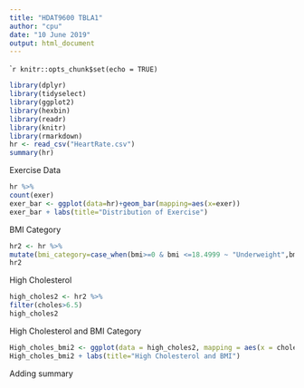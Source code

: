 ```yaml
---
title: "HDAT9600 TBLA1"
author: "cpu"
date: "10 June 2019"
output: html_document
---
```


````r
knitr::opts_chunk$set(echo = TRUE)
```
```r
library(dplyr)
library(tidyselect)
library(ggplot2)
library(hexbin)
library(readr)
library(knitr)
library(rmarkdown)
hr <- read_csv("HeartRate.csv")
summary(hr)
```
Exercise Data
```r
hr %>%
count(exer)
exer_bar <- ggplot(data=hr)+geom_bar(mapping=aes(x=exer))
exer_bar + labs(title="Distribution of Exercise")

```
BMI Category

```r
hr2 <- hr %>%
mutate(bmi_category=case_when(bmi>=0 & bmi <=18.4999 ~ "Underweight",bmi>=18.5 & bmi<=24.999 ~ "Normal weight", bmi>=25 & bmi<=29.999 ~ "Overweight", bmi >= 30 ~ "Obese"))
hr2
```
High Cholesterol

```r
high_choles2 <- hr2 %>%
filter(choles>6.5)
high_choles2
```
High Cholesterol and BMI Category

```r
High_choles_bmi2 <- ggplot(data = high_choles2, mapping = aes(x = choles, colour = bmi_category)) + geom_freqpoly(binwidth = 0.1)
High_choles_bmi2 + labs(title="High Cholesterol and BMI")
```

Adding summary